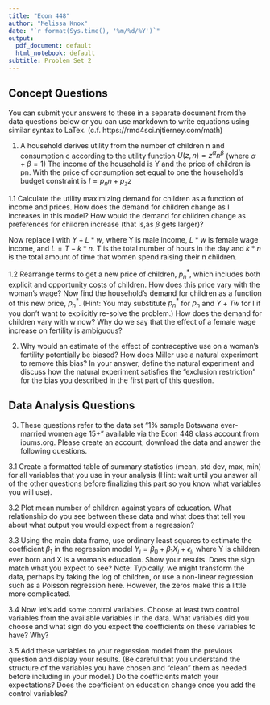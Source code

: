```yaml
---
title: "Econ 448"
author: "Melissa Knox"
date: "`r format(Sys.time(), '%m/%d/%Y')`"
output:
  pdf_document: default
  html_notebook: default
subtitle: Problem Set 2
---
```

## Concept Questions

You can submit your answers to these in a separate document from the data questions below or you can use markdown to write equations using similar syntax to LaTex.  (c.f. https://rmd4sci.njtierney.com/math)

1. A household derives utility from the number of children n and consumption c according to the utility function
$U(z,n)=z^{\alpha} n^{\beta}$    (where $\alpha+\beta=1$)
The income of the household is Y and the price of children is pn. With the price of consumption set equal to one the household’s budget constraint is
$I=p_n n+p_z z$

1.1 Calculate the utility maximizing demand for children as a function of income and prices. How does the demand for children change as I increases in this model? How would the demand for children change as preferences for children increase (that is,as $\beta$ gets larger)?

Now replace I with $Y+L*w$, where Y is male income, $L*w$ is female wage income, and $L=T-k*n$.  T is the total number of hours in the day and $k*n$ is the total amount of time that women spend raising their n children.  

  1.2 Rearrange terms to get a new price of children, $p_n^*$, which includes both explicit     and opportunity costs of children.  How does this price vary with the woman’s wage? Now find the household’s demand for children as a function of this new price, $p_n^*$.     (Hint: You may substitute $p_n^*$ for $p_n$ and $Y+Tw$ for I if you don’t want to explicitly re-solve the problem.)  How does the demand for children vary with w now? Why do we say that the effect of a female wage increase on fertility is ambiguous?

2. Why would an estimate of the effect of contraceptive use on a woman's fertility potentially be biased?  How does Miller use a natural experiment to remove this bias?  In your answer, define the natural experiment and discuss how the natural experiment satisfies the "exclusion restriction" for the bias you described in the first part of this question. 

## Data Analysis Questions
3. These questions refer to the data set "1% sample Botswana ever-married women age 15+" available via the Econ 448 class account from ipums.org.  Please create an account, download the data and answer the following questions.

3.1 Create a formatted table of summary statistics (mean, std dev, max, min) for all variables that you use in your analysis (Hint: wait until you answer all of the other questions before finalizing this part so you know what variables you will use).

3.2 Plot mean number of children against years of education. What relationship do you see between these data and what does that tell you about what output you would expect from a regression?

3.3 Using the main data frame, use ordinary least squares to estimate the coefficient $\beta_1$ in the regression model $Y_i=\beta_0+\beta_1X_i+\epsilon_i$, where Y is children ever born and X is a woman's education.  Show your results. Does the sign match what you expect to see? Note: Typically, we might transform the data, perhaps by taking the log of children, or use a non-linear regression such as a Poisson regression here.  However, the zeros make this a little more complicated.   

3.4 Now let's add some control variables.  Choose at least two control variables from the available variables in the data.  What variables did you choose and what sign do you expect the coefficients on these variables to have? Why? 

3.5 Add these variables to your regression model from the previous question and display your results.  (Be careful that you understand the structure of the variables you have chosen and "clean" them as needed before including in your model.) Do the coefficients match your expectations?  Does the coefficient on education change once you add the control variables?
